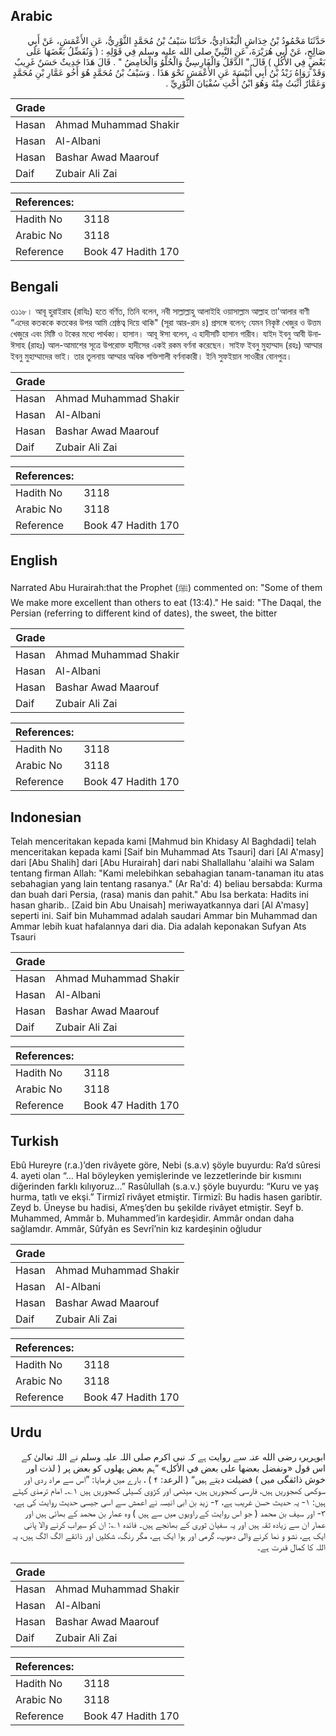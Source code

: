 ## Arabic


<div dir="rtl" lang="ar" style={{fontSize:'larger',backgroundColor:'#f8f9fa',padding:20}}>
حَدَّثَنَا مَحْمُودُ بْنُ خِدَاشٍ الْبَغْدَادِيُّ، حَدَّثَنَا سَيْفُ بْنُ مُحَمَّدٍ الثَّوْرِيُّ، عَنِ الأَعْمَشِ، عَنْ أَبِي صَالِحٍ، عَنْ أَبِي هُرَيْرَةَ، عَنِ النَّبِيِّ صلى الله عليه وسلم فِي قَوْلِهِ ‏:‏ ‏(‏ وَنُفَضِّلُ بَعْضَهَا عَلَى بَعْضٍ فِي الأُكُلِ ‏)‏ قَالَ ‏"‏ الدَّقَلُ وَالْفَارِسِيُّ وَالْحُلْوُ وَالْحَامِضُ ‏"‏ ‏.‏ قَالَ هَذَا حَدِيثٌ حَسَنٌ غَرِيبٌ وَقَدْ رَوَاهُ زَيْدُ بْنُ أَبِي أُنَيْسَةَ عَنِ الأَعْمَشِ نَحْوَ هَذَا ‏.‏ وَسَيْفُ بْنُ مُحَمَّدٍ هُوَ أَخُو عَمَّارِ بْنِ مُحَمَّدٍ وَعَمَّارٌ أَثْبَتُ مِنْهُ وَهُوَ ابْنُ أُخْتِ سُفْيَانَ الثَّوْرِيِّ ‏.‏
</div>
<div style={{backgroundColor:'#f8f9fa',padding:20, marginBottom: 10}}><table> <thead> <tr> <th>Grade</th> <th></th> </tr> </thead> <tbody> <tr><td>Hasan</td><td>Ahmad Muhammad Shakir</td></tr><tr><td>Hasan</td><td>Al-Albani</td></tr><tr><td>Hasan</td><td>Bashar Awad Maarouf</td></tr><tr><td>Daif</td><td>Zubair Ali Zai</td></tr></tbody></table><table> <thead> <tr> <th>References:</th> <th></th> </tr> </thead> <tbody><tr><td>Hadith No</td><td>3118</td></tr><tr><td>Arabic No</td><td>3118</td></tr><tr><td>Reference</td><td>Book 47 Hadith 170</td></tr></tbody></table></div>

## Bengali


<div dir="ltr" lang="bn" style={{fontSize:'larger',backgroundColor:'#f8f9fa',padding:20}}>
৩১১৮। আবূ হুরাইরাহ (রাযিঃ) হতে বর্ণিত, তিনি বলেন, নবী সাল্লাল্লাহু আলাইহি ওয়াসাল্লাম আল্লাহ তা'আলার বাণী “এদের কতককে কতকের উপর আমি শ্রেষ্ঠত্ব দিয়ে থাকি" (সূরা আর-রাদ ৪) প্রসঙ্গে বলেন; যেমন নিকৃষ্ট খেজুর ও উত্তম খেজুরে এবং মিষ্টি ও টকের মধ্যে পার্থক্য। হাসান। আবূ ঈসা বলেন, এ হাদীসটি হাসান গারীব। যাইদ ইবনু আবী উনাঈসাহ (রাহঃ) আল-আমাশের সূত্রে উপরোক্ত হাদীসের একই রকম বর্ণনা করেছেন। সাইফ ইবনু মুহাম্মাদ (রহঃ) আম্মার ইবনু মুহাম্মাদের ভাই। তার তুলনায় আম্মার অধিক শক্তিশালী বর্ণনাকারী। ইনি সুফইয়ান সাওরীর বোনপুত্র।
</div>
<div style={{backgroundColor:'#f8f9fa',padding:20, marginBottom: 10}}><table> <thead> <tr> <th>Grade</th> <th></th> </tr> </thead> <tbody> <tr><td>Hasan</td><td>Ahmad Muhammad Shakir</td></tr><tr><td>Hasan</td><td>Al-Albani</td></tr><tr><td>Hasan</td><td>Bashar Awad Maarouf</td></tr><tr><td>Daif</td><td>Zubair Ali Zai</td></tr></tbody></table><table> <thead> <tr> <th>References:</th> <th></th> </tr> </thead> <tbody><tr><td>Hadith No</td><td>3118</td></tr><tr><td>Arabic No</td><td>3118</td></tr><tr><td>Reference</td><td>Book 47 Hadith 170</td></tr></tbody></table></div>

## English


<div dir="ltr" lang="en" style={{fontSize:'larger',backgroundColor:'#f8f9fa',padding:20}}>
Narrated Abu Hurairah:that the Prophet (ﷺ) commented on: "Some of them We make more excellent than others to eat (13:4)." He said: "The Daqal, the Persian (referring to different kind of dates), the sweet, the bitter
</div>
<div style={{backgroundColor:'#f8f9fa',padding:20, marginBottom: 10}}><table> <thead> <tr> <th>Grade</th> <th></th> </tr> </thead> <tbody> <tr><td>Hasan</td><td>Ahmad Muhammad Shakir</td></tr><tr><td>Hasan</td><td>Al-Albani</td></tr><tr><td>Hasan</td><td>Bashar Awad Maarouf</td></tr><tr><td>Daif</td><td>Zubair Ali Zai</td></tr></tbody></table><table> <thead> <tr> <th>References:</th> <th></th> </tr> </thead> <tbody><tr><td>Hadith No</td><td>3118</td></tr><tr><td>Arabic No</td><td>3118</td></tr><tr><td>Reference</td><td>Book 47 Hadith 170</td></tr></tbody></table></div>

## Indonesian


<div dir="ltr" lang="id" style={{fontSize:'larger',backgroundColor:'#f8f9fa',padding:20}}>
Telah menceritakan kepada kami [Mahmud bin Khidasy Al Baghdadi] telah menceritakan kepada kami [Saif bin Muhammad Ats Tsauri] dari [Al A'masy] dari [Abu Shalih] dari [Abu Hurairah] dari nabi Shallallahu 'alaihi wa Salam tentang firman Allah: "Kami melebihkan sebahagian tanam-tanaman itu atas sebahagian yang lain tentang rasanya." (Ar Ra'd: 4) beliau bersabda: Kurma dan buah dari Persia, (rasa) manis dan pahit." Abu Isa berkata: Hadits ini hasan gharib.. [Zaid bin Abu Unaisah] meriwayatkannya dari [Al A'masy] seperti ini. Saif bin Muhammad adalah saudari Ammar bin Muhammad dan Ammar lebih kuat hafalannya dari dia. Dia adalah keponakan Sufyan Ats Tsauri
</div>
<div style={{backgroundColor:'#f8f9fa',padding:20, marginBottom: 10}}><table> <thead> <tr> <th>Grade</th> <th></th> </tr> </thead> <tbody> <tr><td>Hasan</td><td>Ahmad Muhammad Shakir</td></tr><tr><td>Hasan</td><td>Al-Albani</td></tr><tr><td>Hasan</td><td>Bashar Awad Maarouf</td></tr><tr><td>Daif</td><td>Zubair Ali Zai</td></tr></tbody></table><table> <thead> <tr> <th>References:</th> <th></th> </tr> </thead> <tbody><tr><td>Hadith No</td><td>3118</td></tr><tr><td>Arabic No</td><td>3118</td></tr><tr><td>Reference</td><td>Book 47 Hadith 170</td></tr></tbody></table></div>

## Turkish


<div dir="ltr" lang="tr" style={{fontSize:'larger',backgroundColor:'#f8f9fa',padding:20}}>
Ebû Hureyre (r.a.)’den rivâyete göre, Nebi (s.a.v) şöyle buyurdu: Ra’d sûresi 4. ayeti olan “… Hal böyleyken yemişlerinde ve lezzetlerinde bir kısmını diğerinden farklı kılıyoruz…” Rasûlullah (s.a.v.) şöyle buyurdu: “Kuru ve yaş hurma, tatlı ve ekşi.” Tirmizî rivâyet etmiştir. Tirmizî: Bu hadis hasen garibtir. Zeyd b. Üneyse bu hadisi, A’meş’den bu şekilde rivâyet etmiştir. Seyf b. Muhammed, Ammâr b. Muhammed’in kardeşidir. Ammâr ondan daha sağlamdır. Ammâr, Sûfyân es Sevrî’nin kız kardeşinin oğludur
</div>
<div style={{backgroundColor:'#f8f9fa',padding:20, marginBottom: 10}}><table> <thead> <tr> <th>Grade</th> <th></th> </tr> </thead> <tbody> <tr><td>Hasan</td><td>Ahmad Muhammad Shakir</td></tr><tr><td>Hasan</td><td>Al-Albani</td></tr><tr><td>Hasan</td><td>Bashar Awad Maarouf</td></tr><tr><td>Daif</td><td>Zubair Ali Zai</td></tr></tbody></table><table> <thead> <tr> <th>References:</th> <th></th> </tr> </thead> <tbody><tr><td>Hadith No</td><td>3118</td></tr><tr><td>Arabic No</td><td>3118</td></tr><tr><td>Reference</td><td>Book 47 Hadith 170</td></tr></tbody></table></div>

## Urdu


<div dir="rtl" lang="ur" style={{fontSize:'larger',backgroundColor:'#f8f9fa',padding:20}}>
ابوہریرہ رضی الله عنہ سے روایت ہے کہ نبی اکرم صلی اللہ علیہ وسلم نے اللہ تعالیٰ کے اس قول «ونفضل بعضها على بعض في الأكل» ”ہم بعض پھلوں کو بعض پر ( لذت اور خوش ذائقگی میں ) فضیلت دیتے ہیں“ ( الرعد: ۴ ) ، بارے میں فرمایا: ”اس سے مراد ردی اور سوکھی کھجوریں ہیں، فارسی کھجوریں ہیں، میٹھی اور کڑوی کسیلی کھجوریں ہیں ۱؎۔ امام ترمذی کہتے ہیں: ۱- یہ حدیث حسن غریب ہے، ۲- زید بن ابی انیسہ نے اعمش سے اسی جیسی حدیث روایت کی ہے، ۳- اور سیف بن محمد ( جو اس روایت کے راویوں میں سے ہیں ) وہ عمار بن محمد کے بھائی ہیں اور عمار ان سے زیادہ ثقہ ہیں اور یہ سفیان ثوری کے بھانجے ہیں۔ فائدہ ۱؎: ان کو سیراب کرنے والا پانی ایک ہے، نشو و نما کرنے والی دھوپ، گرمی اور ہوا ایک ہے، مگر رنگ، شکلیں اور ذائقے الگ الگ ہیں، یہ اللہ کا کمال قدرت ہے۔
</div>
<div style={{backgroundColor:'#f8f9fa',padding:20, marginBottom: 10}}><table> <thead> <tr> <th>Grade</th> <th></th> </tr> </thead> <tbody> <tr><td>Hasan</td><td>Ahmad Muhammad Shakir</td></tr><tr><td>Hasan</td><td>Al-Albani</td></tr><tr><td>Hasan</td><td>Bashar Awad Maarouf</td></tr><tr><td>Daif</td><td>Zubair Ali Zai</td></tr></tbody></table><table> <thead> <tr> <th>References:</th> <th></th> </tr> </thead> <tbody><tr><td>Hadith No</td><td>3118</td></tr><tr><td>Arabic No</td><td>3118</td></tr><tr><td>Reference</td><td>Book 47 Hadith 170</td></tr></tbody></table></div>
